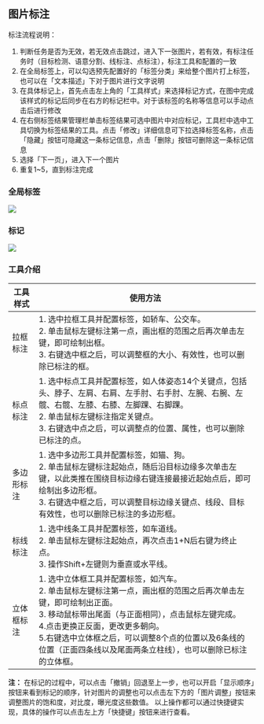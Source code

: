 
## 图片标注

标注流程说明：

1. 判断任务是否为无效，若无效点击跳过，进入下一张图片，若有效，有标注任务时（目标检测、语意分割、线标注、点标注），标注工具和配置的一致
2. 在全局标签上，可以勾选预先配置好的「标签分类」来给整个图片打上标签，也可以在「文本描述」下对于图片进行文字说明
3. 在具体标记上，首先点击左上角的「工具样式」来选择标记方式，在图中完成该样式的标记后同步在右方的标记栏中。对于该标签的名称等信息可以手动点击后进行修改
4. 在右侧标签结果管理栏单击标签结果可选中图片中对应标记，工具栏中选中工具切换为标签结果的工具。点击「修改」详细信息可下拉选择标签名称，点击「隐藏」按钮可隐藏这一条标记信息，点击「删除」按钮可删除这一条标记信息
5. 选择「下一页」，进入下一个图片
6. 重复1~5，直到标注完成


### 全局标签

<img src={global} />


### 标记

<img src={tool} />


### 工具介绍

<table>
<thead>
    <tr>
        <th>工具样式</th>
        <th style={{ whiteSpace: 'nowrap' }}>使用方法</th>
    </tr>
    </thead>
    <tbody>
    <tr>
        <td>拉框标注</td>
        <td>1. 选中拉框工具并配置标签，如轿车、公交车。<br />2. 单击鼠标左键标注第一点，画出框的范围之后再次单击左键，即可绘制出框。<br />3. 右键选中框之后，可以调整框的大小、有效性，也可以删除已标注的框。</td>
    </tr>
    <tr>
        <td>标点标注</td>
        <td>1. 选中标点工具并配置标签，如人体姿态14个关键点，包括头、脖子、左肩、右肩、左手肘、右手肘、左腕、右腕、左髋、右髋、左膝、右膝、左脚踝、右脚踝。<br />2. 单击鼠标左键标注指定关键点。<br />3. 右键选中点之后，可以调整点的位置、属性，也可以删除已标注的点。</td>
    </tr>
    <tr>
        <td style={{ whiteSpace: 'nowrap' }}>多边形标注</td>
        <td>1. 选中多边形工具并配置标签，如猫、狗。<br />2. 单击鼠标左键标注起始点，随后沿目标边缘多次单击左键，以此类推在围绕目标边缘右键连接最接近起始点后，即可绘制出多边形框。<br />3. 右键选中框之后，可以调整目标边缘关键点、线段、目标有效性，也可以删除已标注的多边形框。</td>
    </tr>
    <tr>
        <td>标线标注</td>
        <td>1. 选中线条工具并配置标签，如车道线。<br />2. 单击鼠标左键标注起始点，再次点击1+N后右键为终止点。<br />3. 操作Shift+左键则为垂直或水平线。</td>
    </tr>
    <tr>
        <td>立体框标注</td>
        <td>1. 选中立体框工具并配置标签，如汽车。<br />2. 单击鼠标左键标注第一点，画出框的范围之后再次单击左键，即可绘制出正面。<br />3. 移动鼠标带出尾面（与正面相同），点击鼠标左键完成。<br />4.点击更换正反面，更改更多朝向。<br />5.右键选中立体框之后，可以调整8个点的位置以及6条线的位置（正面四条线以及尾面两条立柱线），也可以删除已标注的立体框。</td>
    </tr>
    </tbody>
</table>


**注：** 在标记的过程中，可以点击「撤销」回退至上一步，也可以开启「显示顺序」按钮来看到标记的顺序，针对图片的调整也可以点击左下方的「图片调整」按钮来调整图片的饱和度，对比度，曝光度这些数值。
以上操作都可以通过快捷键实现，具体的操作可以点击左上方「快捷键」按钮来进行查看。
